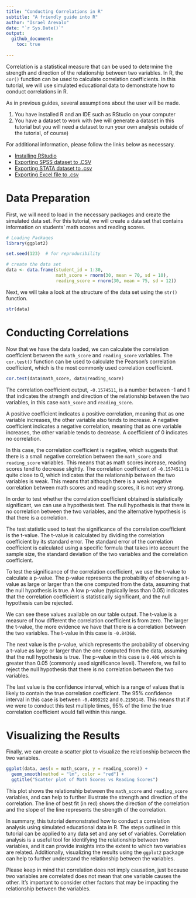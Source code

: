 ---
title: "Conducting Correlations in R"
subtitle: "A friendly guide into R"
author: "Israel Arevalo"
date: "`r Sys.Date()`"
output: 
  github_document:
    toc: true
    
---


Correlation is a statistical measure that can be used to determine the strength and direction of the relationship between two variables. In R, the `cor()` function can be used to calculate correlation coefficients. In this tutorial, we will use simulated educational data to demonstrate how to conduct correlations in R.

As in previous guides, several assumptions about the user will be made.

1.  You have installed R and an IDE such as RStudio on your computer
2.  You have a dataset to work with (we will generate a dataset in this
    tutorial but you will need a dataset to run your own analysis
    outside of the tutorial, of course)

For additional information, please follow the links below as necessary.

- [Installing
  RStudio](https://rstudio-education.github.io/hopr/starting.html)
- [Exporting SPSS dataset to
  .CSV](https://www.ibm.com/docs/en/spss-statistics/beta?topic=files-exporting-datasets)
- [Exporting STATA dataset to
  .csv](https://stats.oarc.ucla.edu/stata/faq/how-do-i-export-stata-dta-files-to-comma-separated-files/)
- [Exporting Excel file to
  .csv](https://support.microsoft.com/en-us/office/import-or-export-text-txt-or-csv-files-5250ac4c-663c-47ce-937b-339e391393ba)


# Data Preparation

First, we will need to load in the necessary packages and create the simulated data set. For this tutorial, we will create a data set that contains information on students' math scores and reading scores.

```{r message=FALSE, warning=FALSE}

# Loading Packages
library(ggplot2)

```


```{r message=FALSE, warning=FALSE}

set.seed(123)  # for reproducibility

# create the data set
data <- data.frame(student_id = 1:30,
                   math_score = rnorm(30, mean = 70, sd = 10),
                   reading_score = rnorm(30, mean = 75, sd = 12))

```


Next, we will take a look at the structure of the data set using the `str()` function.

```{r}

str(data)

```

# Conducting Correlations

Now that we have the data loaded, we can calculate the correlation coefficient between the `math_score` and `reading_score` variables. The `cor.test()` function can be used to calculate the Pearson's correlation coefficient, which is the most commonly used correlation coefficient.

```{r}

cor.test(data$math_score, data$reading_score)


```

The correlation coefficient output, `-0.1574511`, is a number between -1 and 1 that indicates the strength and direction of the relationship between the two variables, in this case `math_score` and `reading_score`.

A positive coefficient indicates a positive correlation, meaning that as one variable increases, the other variable also tends to increase. A negative coefficient indicates a negative correlation, meaning that as one variable increases, the other variable tends to decrease. A coefficient of 0 indicates no correlation.

In this case, the correlation coefficient is negative, which suggests that there is a small negative correlation between the `math_score` and `reading_score` variables. This means that as math scores increase, reading scores tend to decrease slightly. The correlation coefficient of `-0.1574511` is quite close to 0, which indicates that the relationship between the two variables is weak. This means that although there is a weak negative correlation between math scores and reading scores, it is not very strong.

In order to test whether the correlation coefficient obtained is statistically significant, we can use a hypothesis test. The null hypothesis is that there is no correlation between the two variables, and the alternative hypothesis is that there is a correlation.

The test statistic used to test the significance of the correlation coefficient is the t-value. The t-value is calculated by dividing the correlation coefficient by its standard error. The standard error of the correlation coefficient is calculated using a specific formula that takes into account the sample size, the standard deviation of the two variables and the correlation coefficient.

To test the significance of the correlation coefficient, we use the t-value to calculate a p-value. The p-value represents the probability of observing a t-value as large or larger than the one computed from the data, assuming that the null hypothesis is true. A low p-value (typically less than 0.05) indicates that the correlation coefficient is statistically significant, and the null hypothesis can be rejected.

We can see these values available on our table output. The t-value is a measure of how different the correlation coefficient is from zero. The larger the t-value, the more evidence we have that there is a correlation between the two variables. The t-value in this case is `-0.84368`.

The next value is the p-value, which represents the probability of observing a t-value as large or larger than the one computed from the data, assuming that the null hypothesis is true. The p-value in this case is `0.406` which is greater than 0.05 (commonly used significance level). Therefore, we fail to reject the null hypothesis that there is no correlation between the two variables.

The last value is the confidence interval, which is a range of values that is likely to contain the true correlation coefficient. The 95% confidence interval in this case is between `-0.4899292` and `0.2150148`. This means that if we were to conduct this test multiple times, 95% of the time the true correlation coefficient would fall within this range.


# Visualizing the Results

Finally, we can create a scatter plot to visualize the relationship between the two variables.

```{r message=FALSE, warning=FALSE}

ggplot(data, aes(x = math_score, y = reading_score)) +
  geom_smooth(method = "lm", color = "red") +
  ggtitle("Scatter plot of Math Scores vs Reading Scores")

```

This plot shows the relationship between the `math_score` and `reading_score` variables, and can help to further illustrate the strength and direction of the correlation. The line of best fit (in red) shows the direction of the correlation and the slope of the line represents the strength of the correlation.

In summary, this tutorial demonstrated how to conduct a correlation analysis using simulated educational data in R. The steps outlined in this tutorial can be applied to any data set and any set of variables. Correlation analysis is a useful tool for identifying the relationship between two variables, and it can provide insights into the extent to which two variables are related. Additionally, visualizing the results using the `ggplot2` package can help to further understand the relationship between the variables.

Please keep in mind that correlation does not imply causation, just because two variables are correlated does not mean that one variable causes the other. It's important to consider other factors that may be impacting the relationship between the variables.
